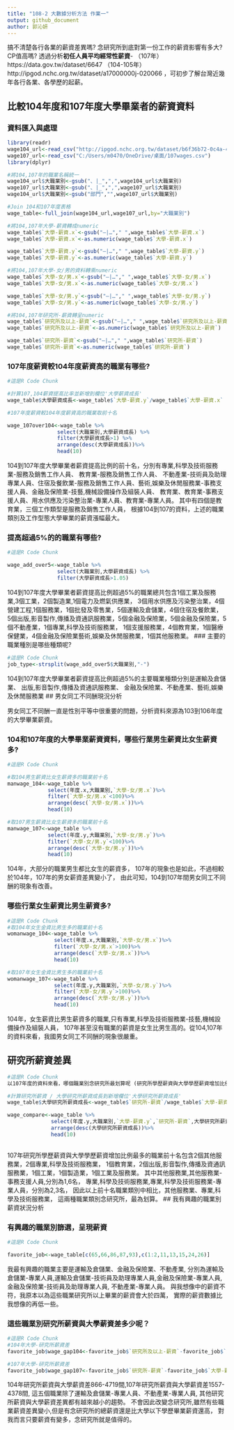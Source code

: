 ```yaml
---
title: "108-2 大數據分析方法 作業一"
output: github_document
author: 郭沁妍
---
```


搞不清楚各行各業的薪資差異嗎? 念研究所到底對第一份工作的薪資影響有多大? CP值高嗎? 透過分析**初任人員平均經常性薪資**- （107年）https://data.gov.tw/dataset/6647 （104-105年）http://ipgod.nchc.org.tw/dataset/a17000000j-020066 ，可初步了解台灣近幾年各行各業、各學歷的起薪。

## 比較104年度和107年度大學畢業者的薪資資料

### 資料匯入與處理
```r
library(readr)
wage104_url<-read_csv("http://ipgod.nchc.org.tw/dataset/b6f36b72-0c4a-4b60-9254-1904e180ddb1/resource/98d5094d-7481-44b5-876a-715a496f922c/download/a17000000j-020066-mah.csv")
wage107_url<-read_csv("C:/Users/m0470/OneDrive/桌面/107wages.csv")
library(dplyr)

#將104,107年的職業名稱統一
wage104_url$大職業別<-gsub("、|_",",",wage104_url$大職業別)
wage107_url$大職業別<-gsub("、|_",",",wage107_url$大職業別)
wage104_url$大職業別<-gsub("部門","",wage107_url$大職業別)

#Join 104和107年度表格
wage_table<-full_join(wage104_url,wage107_url,by="大職業別")

#將104,107年大學-薪資轉成numeric
wage_table$`大學-薪資.x`<-gsub("—|…"," ",wage_table$`大學-薪資.x`)
wage_table$`大學-薪資.x`<-as.numeric(wage_table$`大學-薪資.x`)

wage_table$`大學-薪資.y`<-gsub("—|…"," ",wage_table$`大學-薪資.y`)
wage_table$`大學-薪資.y`<-as.numeric(wage_table$`大學-薪資.y`)

#將104,107年大學-女/男的資料轉乘numeric
wage_table$`大學-女/男.x`<-gsub("—|…"," ",wage_table$`大學-女/男.x`)
wage_table$`大學-女/男.x`<-as.numeric(wage_table$`大學-女/男.x`)

wage_table$`大學-女/男.y`<-gsub("—|…"," ",wage_table$`大學-女/男.y`)
wage_table$`大學-女/男.y`<-as.numeric(wage_table$`大學-女/男.y`)

#將104,107年研究所-薪資轉呈numeric
wage_table$`研究所及以上-薪資`<-gsub("—|…"," ",wage_table$`研究所及以上-薪資`)
wage_table$`研究所及以上-薪資`<-as.numeric(wage_table$`研究所及以上-薪資`)

wage_table$`研究所-薪資`<-gsub("—|…"," ",wage_table$`研究所-薪資`)
wage_table$`研究所-薪資`<-as.numeric(wage_table$`研究所-薪資`)

```

### 107年度薪資較104年度薪資高的職業有哪些? 
```r
#這是R Code Chunk

#計算107,104薪資提高比率並新增到欄位'大學薪資成長'
wage_table$大學薪資成長<-wage_table$`大學-薪資.y`/wage_table$`大學-薪資.x`

#107年度薪資較104年度薪資高的職業取前十名

wage_107over104<-wage_table %>%
                select(大職業別,大學薪資成長) %>%
                filter(大學薪資成長>1) %>%
                arrange(desc(大學薪資成長))%>%
                head(10)

```
104到107年度大學畢業者薪資提高比例的前十名，分別有專業,科學及技術服務業-服務及銷售工作人員、	教育業-服務及銷售工作人員、
不動產業-技術員及助理專業人員、住宿及餐飲業-服務及銷售工作人員、藝術,娛樂及休閒服務業-事務支援人員、金融及保險業-技藝,機械設備操作及組裝人員、
教育業、教育業-事務支援人員、用水供應及污染整治業-專業人員、教育業-專業人員。
其中有四個是教育業，三個工作類型是服務及銷售工作人員，
根據104到107的資料，上述的職業類別及工作型態大學畢業的薪資漲幅最大。

### 提高超過5%的的職業有哪些? 
```r
#這是R Code Chunk

wage_add_over5<-wage_table %>%
                select(大職業別,大學薪資成長) %>%
                filter(大學薪資成長>1.05) 

```
104到107年度大學畢業者薪資提高比例超過5%的職業總共包含1個工業及服務業,3個工業，2個製造業,1個電力及燃氣供應業，
3個用水供應及污染整治業，4個營建工程,1個服務業，1個批發及零售業，5個運輸及倉儲業，4個住宿及餐飲業，
5個出版,影音製作,傳播及資通訊服務業，5個金融及保險業，5個金融及保險業，5個不動產業，1個專業,科學及技術服務業，
1個支援服務業，4個教育業，1個醫療保健業，4個金融及保險業藝術,娛樂及休閒服務業，1個其他服務業。
### 主要的職業種別是哪些種類呢?
```r
#這是R Code Chunk
job_type<-strsplit(wage_add_over5$大職業別,"-")
```
104到107年度大學畢業者薪資提高比例超過5%的主要職業種類分別是運輸及倉儲業、	出版,影音製作,傳播及資通訊服務業、
金融及保險業、不動產業、藝術,娛樂及休閒服務業
## 男女同工不同酬現況分析

男女同工不同酬一直是性別平等中很重要的問題，分析資料來源為103到106年度的大學畢業薪資。

### 104和107年度的大學畢業薪資資料，哪些行業男生薪資比女生薪資多?
```r
#這是R Code Chunk

#取104男生薪資比女生薪資多的職業前十名
manwage_104<-wage_table %>%
             select(年度.x,大職業別,`大學-女/男.x`)%>%
             filter(`大學-女/男.x`<100)%>%
             arrange(desc(`大學-女/男.x`))%>%
             head(10)

#取107男生薪資比女生薪資多的職業前十名
manwage_107<-wage_table %>%
             select(年度.y,大職業別,`大學-女/男.y`)%>%
             filter(`大學-女/男.y`<100)%>%
             arrange(desc(`大學-女/男.y`))%>%
             head(10)
```

104年，大部分的職業男生都比女生的薪資多，
107年的現象也是如此，不過相較於104年，107年的男女薪資差異變小了，
由此可知，104到107年間男女同工不同酬的現象有改善。

### 哪些行業女生薪資比男生薪資多? 
```r
#這是R Code Chunk
#取104年女生金資比男生多的職業前十名
womanwage_104<-wage_table %>%
               select(年度.x,大職業別,`大學-女/男.x`)%>%
               filter(`大學-女/男.x`>100)%>%
               arrange(desc(`大學-女/男.x`))%>%
               head(10)

#取107年女生金資比男生多的職業前十名
womanwage_107<-wage_table %>%
               select(年度.y,大職業別,`大學-女/男.y`)%>%
               filter(`大學-女/男.y`>100)%>%
               arrange(desc(`大學-女/男.y`))%>%
               head(10)

```
104年，女生薪資比男生薪資多的職業,只有專業,科學及技術服務業-技藝,機械設備操作及組裝人員，
107年甚至沒有職業的薪資是女生比男生高的。從104,107年的資料來看，我國男女同工不同酬的現象很嚴重。

## 研究所薪資差異


```r
#這是R Code Chunk
以107年度的資料來看，哪個職業別念研究所最划算呢 (研究所學歷薪資與大學學歷薪資增加比例最多)?

#計算研究所薪資 / 大學研究所薪資成長到新增欄位'大學研究所薪資成長'
wage_table$大學研究所薪資成長<-wage_table$`研究所-薪資`/wage_table$`大學-薪資.y`

wage_compare<-wage_table %>%
              select(年度.y,大職業別,`大學-薪資.y`,`研究所-薪資`,大學研究所薪資成長)%>%
              arrange(desc(大學研究所薪資成長))%>%
              head(10)
              
```
107年研究所學歷薪資與大學學歷薪資增加比例最多的職業前十名包含2個其他服務業，2個專業,科學及技術服務業，
1個教育業，2個出版,影音製作,傳播及資通訊服務業，1個工業，1個製造業，1個工業及服務業。
其中其他服務業,其他服務業-事務支援人員,分別為1,6名，
專業,科學及技術服務業,專業,科學及技術服務業-專業人員，分別為2,3名，
因此以上前十名職業類別中相比，其他服務業、專業,科學及技術服務業，
這兩種職業類別念研究所，最為划算。
## 我有興趣的職業別薪資狀況分析

### 有興趣的職業別篩選，呈現薪資
```r
#這是R Code Chunk

favorite_job<-wage_table[c(65,66,86,87,93),c(1:2,11,13,15,24,26)]

```
我最有興趣的職業主要是運輸及倉儲業、金融及保險業、不動產業,
分別為運輸及倉儲業-專業人員,運輸及倉儲業-技術員及助理專業人員,金融及保險業-專業人員,
金融及保險業-技術員及助理專業人員,	不動產業-專業人員。
與我想像中的薪資不符，我原本以為這些職業研究所以上畢業的薪資會大於四萬，
實際的薪資數據比我想像的再低一些。

### 這些職業別研究所薪資與大學薪資差多少呢？
```r
#這是R Code Chunk
#104年大學-研究所薪資差
favorite_job$wage_gap104<-favorite_job$`研究所及以上-薪資`-favorite_job$`大學-薪資.x`

#107年大學-研究所薪資差
favorite_job$wage_gap107<-favorite_job$`研究所-薪資`-favorite_job$`大學-薪資.y`

```
104年研究所薪資與大學薪資差866-4719間,107年研究所薪資與大學薪資差1557-4378間,
這五個職業除了運輸及倉儲業-專業人員、不動產業-專業人員,
其他研究所薪資與大學薪資差異都有越來越小的趨勢。
不會因此改變念研究所,雖然有些職業薪資差異變小,但是有念研究所的總薪資還是比大學以下學歷畢業薪資還高，
對我而言只要薪資有變多，念研究所就是值得的。

